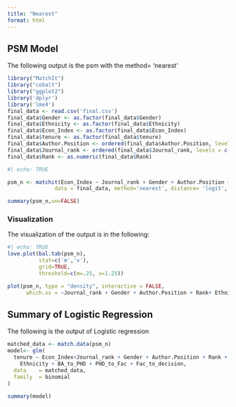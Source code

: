 ```yaml
---
title: "Nearest"
format: html
---
```


## PSM Model

The following output is the psm with the method= 'nearest'

```r
library("MatchIt")
library("cobalt")    
library("ggplot2")   
library('dplyr')
library('lme4')
final_data <- read.csv('final.csv')
final_data$Gender <- as.factor(final_data$Gender)
final_data$Ethnicity <- as.factor(final_data$Ethnicity)
final_data$Econ_Index <- as.factor(final_data$Econ_Index)
final_data$tenure <- as.factor(final_data$tenure)  
final_data$Author.Position <- ordered(final_data$Author.Position, levels = c(0:4))
final_data$Journal_rank <- ordered(final_data$Journal_rank, levels = c(1:9))
final_data$Rank <- as.numeric(final_data$Rank)
```

```r
#| echo: TRUE

psm_n <- matchit(Econ_Index ~ Journal_rank + Gender + Author.Position + Rank + Ethnicity + BA_to_PHD + PHD_to_Fac + Fac_to_decision,
               data = final_data, method='nearest', distance= 'logit', replace = FALSE) 

summary(psm_n,un=FALSE)
```

### Visualization 

The visualization of the output is in the following:

```r
#| echo: TRUE
love.plot(bal.tab(psm_n),
          stat=c('m','v'),
          grid=TRUE,
          threshold=c(m=.25, v=1.25))

plot(psm_n, type = "density", interactive = FALSE,
      which.xs = ~Journal_rank + Gender + Author.Position + Rank+ Ethnicity+BA_to_PHD+PHD_to_Fac+Fac_to_decision)
```

## Summary of Logistic Regression 

The following is the output of Logistic regression

```r
matched_data <- match.data(psm_n)
model<- glm(
  tenure ~ Econ_Index+Journal_rank + Gender + Author.Position + Rank + 
    Ethnicity + BA_to_PHD + PHD_to_Fac + Fac_to_decision,
  data    = matched_data,
  family  = binomial
)

summary(model)
```
